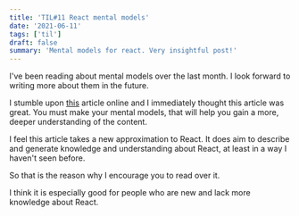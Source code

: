 ```yaml
---
title: 'TIL#11 React mental models'
date: '2021-06-11'
tags: ['til']
draft: false
summary: 'Mental models for react. Very insightful post!'
---
```


I've been reading about mental models over the last month.
I look forward to writing more about them in the future.

I stumble upon [this](https://obedparla.com/code/a-visual-guide-to-react-mental-models/) article online and I immediately thought this article was great.
You must make your mental models, that will help you gain a more, deeper understanding of the content.

I feel this article takes a new approximation to React. It does aim to describe and generate knowledge and understanding about React, at least in a way I haven't seen before.

So that is the reason why I encourage you to read over it.

I think it is especially good for people who are new and lack more knowledge about React.
